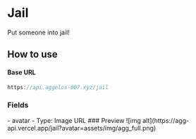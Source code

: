 # Jail
Put someone into jail!
## How to use
#### Base URL 
```js
https://api.aggelos-007.xyz/jail
```
### Fields

<Tabs>
  <TabItem value="required" label="Required">
    - avatar
        - Type: Image URL
  </TabItem>
</Tabs>
### Preview

<BrowserWindow url="https://api.aggelos-007.xyz/jail?avatar=assets/img/agg_full.png">
  ![img alt](https://agg-api.vercel.app/jail?avatar=assets/img/agg_full.png)
</BrowserWindow>